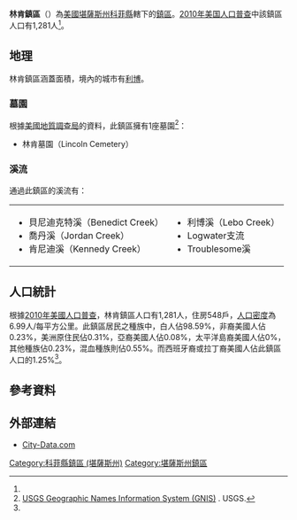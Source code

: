 {{noteTA
|G1=USState
}}
{{Infobox settlement
|official_name = 林肯鎮區
|native_name = Lincoln Township
|settlement_type = 鎮區
|image_map = Map highlighting Lincoln Township, Coffey County, Kansas.svg
|map_caption = 林肯鎮區在科菲縣的位置
|coordinates_display = inline,title
|coordinates_region = US-KS
|subdivision_type = [[世界政區索引|國家]]
|subdivision_name = [[美国|美国]]
|subdivision_type1 = [[美國行政區劃|州]]
|subdivision_name1 = [[堪薩斯州|堪薩斯州]]
|subdivision_type2 = [[堪薩斯州行政區劃|縣]]
|subdivision_name2 = [[科菲縣_(堪薩斯州)|科菲縣]]
|area_total_km2 = 183.35
|area_land_km2 = 179.35
|area_water_km2 = 4
|area_total_sq_mi =
|area_land_sq_mi =
|area_water_sq_mi =
|area_water_percent = 2.18
|population_as_of = [[2010年美国人口普查|2010]]
|population_footnotes = <ref name="Census 2010">{{cite web| url=http://factfinder2.census.gov| title=Race, Hispanic or Latino, Age, and Housing Occupancy: 2010 Census Redistricting Data, Lincoln township, Coffey County, Kansas| publisher=U.S. Census Bureau, American FactFinder 2| accessdate=2016-05-20| archive-date=2013-09-11| archive-url=https://web.archive.org/web/20130911234518/http://factfinder2.census.gov/| dead-url=no}}</ref>
|population_total = 1281
|population_density_km2 = auto
|elevation_footnotes = 
|elevation_m = 348
|elevation_ft = 1142
|latd = 38
|latm = 23
|lats = 25
|latNS = N
|longd = 95
|longm = 53
|longs = 41
|longEW = W
|postal_code_type =
|postal_code = 
|blank_name = [[聯邦資料處理標準|FIPS代碼]]
|blank_info = 20-40550
|blank1_name = [[地名信息系统|GNIS編號]] 
|blank1_info = [http://geonames.usgs.gov/pls/gnispublic/f?p=gnispq:3:::NO::P3_FID:0477551 0477551]
|website = 
|footnotes = 
}}

'''林肯鎮區'''（{{lang-en|'''Lincoln Township'''}}）為[[美國|美國]][[堪薩斯州|堪薩斯州]][[科菲縣_(堪薩斯州)|科菲縣]]轄下的[[行政鎮區|鎮區]]。[[2010年美国人口普查|2010年美国人口普查]]中該鎮區人口有1,281人<ref name="Census 2010"/>。

==地理==
林肯鎮區涵蓋面積{{convert|183.35|km2|sqmi}}，境內的城市有[[利博_(堪薩斯州)|利博]]。

===墓園===
根據[[美國地質調查局|美國地質調查局]]的資料，此鎮區擁有1座墓園<ref>[http://geonames.usgs.gov/domestic/index.html USGS Geographic Names Information System (GNIS)] {{Wayback|url=http://geonames.usgs.gov/domestic/index.html |date=20190428150204 }}. USGS.</ref>：
*林肯墓園（Lincoln Cemetery）

===溪流===
通過此鎮區的溪流有：
{|
|
*貝尼迪克特溪（Benedict Creek）
*喬丹溪（Jordan Creek）
*肯尼迪溪（Kennedy Creek）
|
*利博溪（Lebo Creek）
*Logwater支流
*Troublesome溪
|}

==人口統計==
根據[[2010年美國人口普查|2010年美國人口普查]]，林肯鎮區人口有1,281人，住房548戶，[[人口密度|人口密度]]為6.99人/每平方公里。此鎮區居民之種族中，白人佔98.59%，非裔美國人佔0.23%，美洲原住民佔0.31%，亞裔美國人佔0.08%，太平洋島裔美國人佔0%，其他種族佔0.23%，混血種族則佔0.55%。而西班牙裔或拉丁裔美國人佔此鎮區人口的1.25%<ref name="Census 2010"/>。

==參考資料==
{{reflist}}

==外部連結==
*[http://www.city-data.com/township/Lincoln-Coffey-KS.html City-Data.com] {{Wayback|url=http://www.city-data.com/township/Lincoln-Coffey-KS.html |date=20190719131758 }}

{{科菲縣 (堪薩斯州)}}

{{DEFAULTSORT:Lincoln}}
[[Category:科菲縣鎮區_(堪薩斯州)|Category:科菲縣鎮區 (堪薩斯州)]]
[[Category:堪薩斯州鎮區|Category:堪薩斯州鎮區]]